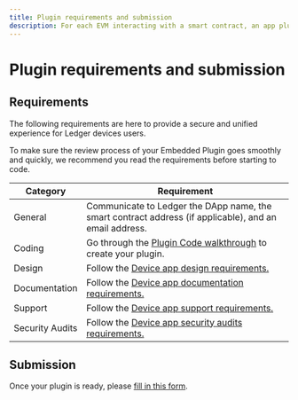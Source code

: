 ```yaml
---
title: Plugin requirements and submission
description: For each EVM interacting with a smart contract, an app plugin is needed, and it will be the first step of your integration.
---
```


# Plugin requirements and submission

## Requirements

The following requirements are here to provide a secure and unified experience for Ledger devices users.

To make sure the review process of your Embedded Plugin goes smoothly and quickly, we recommend you read the requirements before starting to code.

| Category        | Requirement                                                                                                     |
|-----------------|-----------------------------------------------------------------------------------------------------------------|
|  General        | Communicate to Ledger the DApp name, the smart contract address (if applicable), and an email address.          |
| Coding          | Go through the <a href="./code-walkthrough">Plugin Code walkthrough</a> to create your plugin.   |
| Design          | Follow the <a href="../device-app/coding-guidelines">Device app design requirements.</a>               |
| Documentation   | Follow the <a href="../device-app/deliverables/documentation-requirements">Device app documentation requirements.</a> |
| Support         | Follow the <a href="../device-app/deliverables/support-requirements">Device app support requirements.</a>             |
| Security Audits | Follow the <a href="../device-app/submission/security-audit">Device app security audits requirements.</a>           |


## Submission

Once your plugin is ready, please [fill in this form](https://ledger.typeform.com/to/YZZCHEB8).
